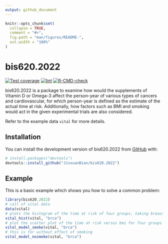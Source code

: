 ```yaml
---
output: github_document
---
```


<!-- README.md is generated from README.Rmd. Please edit that file -->

```r
knitr::opts_chunk$set(
  collapse = TRUE,
  comment = "#>",
  fig.path = "man/figures/README-",
  out.width = "100%"
)
```

# bis620.2022

<!-- badges: start -->
[![Test coverage](https://github.com/JinxuanBian/bis620.2022/actions/workflows/test-coverage.yaml/badge.svg)](https://github.com/JinxuanBian/bis620.2022/actions/workflows/test-coverage.yaml)
[![lint](https://github.com/JinxuanBian/bis620.2022/actions/workflows/lint.yaml/badge.svg)](https://github.com/JinxuanBian/bis620.2022/actions/workflows/lint.yaml)
[![R-CMD-check](https://github.com/JinxuanBian/bis620.2022/actions/workflows/R-CMD-check.yaml/badge.svg)](https://github.com/JinxuanBian/bis620.2022/actions/workflows/R-CMD-check.yaml)
<!-- badges: end -->

bis620.2022 is a package to examine how would the supplements of Vitamin D or Omega-3 affect the person-year of various types of cancers and cardiovascular, for which person-year is defined as the estimate of the actual time at risk. Additionally, how factors such as BMI and smoking would act in the given experimental trials are also considered.

Refer to the example data `vital` for more details.

## Installation

You can install the development version of bis620.2022 from [GitHub](https://github.com/JinxuanBian/bis620.2022) with:
``` r
# install.packages("devtools")
devtools::install_github("JinxuanBian/bis620.2022")
```

## Example

This is a basic example which shows you how to solve a common problem:
```r
library(bis620.2022)
# call of vital data
data(vital)
# plots the histogram of the time at risk of four groups, taking breast cancer as an example
vital_hist(vital, "brca")
# plot the scatter plot of the time at risk versus bmi for four groups with the effect of smoking and model with linear regression with linear line and equation shown, taking breast cancer as an example
vital_model_smoke(vital, "brca")
# this is for without effect of smoking
vital_model_nosmoke(vital, "brca")
```
